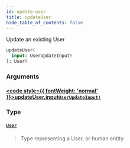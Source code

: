 ```yaml
---
id: update-user
title: updateUser
hide_table_of_contents: false
---
```








Update an existing User

```graphql
updateUser(
  input: UserUpdateInput!
): User!
```


### Arguments

#### [<code style={{ fontWeight: 'normal' }}>updateUser.<b>input</b></code>](#)<Bullet />[`UserUpdateInput!`](/adminidentity/api/graphql-admin/reference/inputs/user-update-input) <Badge class="secondary" text="non-null"/> <Badge class="secondary" text="input"/>
> 
> 

### Type

#### [`User`](/adminidentity/api/graphql-admin/reference/objects/user) <Badge class="secondary" text="object"/>
> Type representing a User, or human entity
> 





